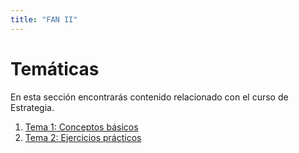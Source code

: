```yaml
---
title: "FAN II"
---
```


# Temáticas

En esta sección encontrarás contenido relacionado con el curso de Estrategia.

1. [Tema 1: Conceptos básicos](tema1.qmd)
2. [Tema 2: Ejercicios prácticos](tema2.qmd)
